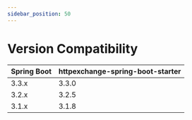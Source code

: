 ```yaml
---
sidebar_position: 50
---
```


# Version Compatibility

| Spring Boot | httpexchange-spring-boot-starter |
|-------------|----------------------------------|
| 3.3.x       | 3.3.0                            |
| 3.2.x       | 3.2.5                            |
| 3.1.x       | 3.1.8                            |